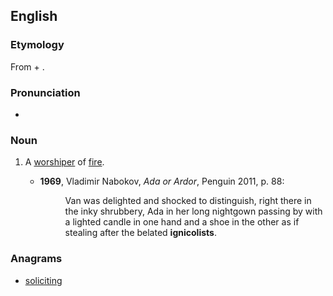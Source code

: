 ==English==

===Etymology===
From {{etyl|la|en}} {{term|ignis||fire|lang=la}} + {{term|colere||to worship}} {{suffix||ist}}.

===Pronunciation===
*{{a|UK}} {{IPA|/ɪɡˈnɪkəlɪst/}}

===Noun===
{{en-noun}}

# {{context|rare}} A [[worshiper]] of [[fire]].
#*'''1969''', Vladimir Nabokov, ''Ada or Ardor'', Penguin 2011, p. 88:
#*:Van was delighted and shocked to distinguish, right there in the inky shrubbery, Ada in her long nightgown passing by with a lighted candle in one hand and a shoe in the other as if stealing after the belated '''ignicolists'''.

===Anagrams===
* [[soliciting#English|soliciting]]
